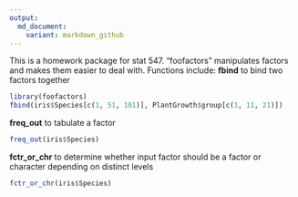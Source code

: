 ```yaml
---
output:
  md_document:
    variant: markdown_github
---
```

This is a homework package for stat 547. 
"foofactors" manipulates factors and makes them easier to deal with. 
Functions include:
**fbind** to bind two factors together

```r
library(foofactors)
fbind(iris$Species[c(1, 51, 101)], PlantGrowth$group[c(1, 11, 21)])
```

**freq_out** to tabulate a factor

```r
freq_out(iris$Species)
```

**fctr_or_chr** to determine whether input factor should be a factor or character depending on distinct levels

```r
fctr_or_chr(iris$Species)
```

